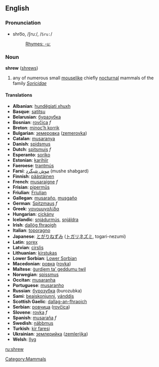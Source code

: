 ==English==
=== Pronunciation ===
*shro͞o, /ʃruː/, /<tt>Sru:</tt>/
*:[[Rhymes:English:-uː|Rhymes: -uː]]

=== Noun ===
'''shrew''' ([[shrews]])

# any of numerous small [[mouselike]] chiefly [[nocturnal]] mammals of the family ''[[Soricidae]]''

==== Translations ====
*'''Albanian''': [[hundëgjati xhuxh]]
*'''Basque''': [[satitsu]]
*'''Belarusian''': [[буразубка]]
*'''Bosnian''': [[rovčica]] ''f''
*'''Breton''': [[minoc’h korrik]]
*'''Bulgarian''': [[земеровка]] ([[zemerovka]])
*'''Catalan''': [[musaranya]]
*'''Danish''': [[spidsmus]]
*'''Dutch''': [[spitsmuis]] ''f''
*'''Esperanto''': [[soriko]]
*'''Estonian''': [[karihiir]]
*'''Faeroese''': [[trantmús]]
*'''Farsi''': [[موش شبگرد]] (mushe shabgard)
*'''Finnish''': [[päästäinen]]
*'''French''': [[musaraigne]] ''f''
*'''Frisian''': [[pipermûs]]
*'''Friulian''': [[Friulian]]
*'''Gallegan''': [[musaraño]], [[musgaño]]
*'''German''': [[Spitzmaus]] ''f''
*'''Greek''': [[νανομυγαλίδα]]
*'''Hungarian''': [[cickány]]
*'''Icelandic''': [[snjádurmús]], [[snjáldra]]
*'''Irish''': [[dallóg fhraoigh]]
*'''Italian''': [[toporagno]]
*'''Japanese''': [[とがりねずみ]] ([[トガリネズミ]], togari-nezumi)
*'''Latin''': [[sorex]] 
*'''Latvian''': [[cirslis]]
*'''Lithuanian''': [[kirstukas]]
*'''Lower Sorbian''': [[Lower Sorbian]]
*'''Macedonian''': [[ровка]] ([[rovka]])
*'''Maltese''': [[ġurdiem ta’ geddumu twil]]
*'''Norwegian''': [[spissmus]]
*'''Occitan''': [[musaranha]]
*'''Portuguese''': [[musaranho]]
*'''Russian''': [[бурозубка]] (burozubka)
*'''Sami''': [[beaiskonjunni]], [[vánddis]]
*'''Scottish Gaelic''': [[dallag-an-fhraoich]]
*'''Serbian''': [[ровчица]] ([[rovčica]])
*'''Slovene''': [[rovka]] ''f''
*'''Spanish''': [[musaraña]] ''f''
*'''Swedish''': [[näbbmus]]
*'''Turkish''': [[kir faresi]]
*'''Ukrainian''': [[землерийка]] ([[zemlerijka]])
*'''Welsh''': [[llyg]]

[[Category:Mammals]]

[[ru:shrew]]